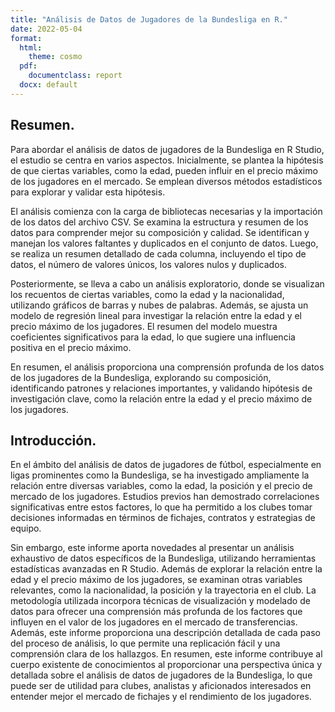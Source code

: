 ```yaml
---
title: "Análisis de Datos de Jugadores de la Bundesliga en R."
date: 2022-05-04
format:
  html:
    theme: cosmo
  pdf:
    documentclass: report
  docx: default
---
```


## Resumen.

Para abordar el análisis de datos de jugadores de la Bundesliga en R Studio, el estudio se centra en varios aspectos. Inicialmente, se plantea la hipótesis de que ciertas variables, como la edad, pueden influir en el precio máximo de los jugadores en el mercado. Se emplean diversos métodos estadísticos para explorar y validar esta hipótesis.

El análisis comienza con la carga de bibliotecas necesarias y la importación de los datos del archivo CSV. Se examina la estructura y resumen de los datos para comprender mejor su composición y calidad. Se identifican y manejan los valores faltantes y duplicados en el conjunto de datos. Luego, se realiza un resumen detallado de cada columna, incluyendo el tipo de datos, el número de valores únicos, los valores nulos y duplicados.

Posteriormente, se lleva a cabo un análisis exploratorio, donde se visualizan los recuentos de ciertas variables, como la edad y la nacionalidad, utilizando gráficos de barras y nubes de palabras. Además, se ajusta un modelo de regresión lineal para investigar la relación entre la edad y el precio máximo de los jugadores. El resumen del modelo muestra coeficientes significativos para la edad, lo que sugiere una influencia positiva en el precio máximo.

En resumen, el análisis proporciona una comprensión profunda de los datos de los jugadores de la Bundesliga, explorando su composición, identificando patrones y relaciones importantes, y validando hipótesis de investigación clave, como la relación entre la edad y el precio máximo de los jugadores.

## Introducción.

En el ámbito del análisis de datos de jugadores de fútbol, especialmente en ligas prominentes como la Bundesliga, se ha investigado ampliamente la relación entre diversas variables, como la edad, la posición y el precio de mercado de los jugadores. Estudios previos han demostrado correlaciones significativas entre estos factores, lo que ha permitido a los clubes tomar decisiones informadas en términos de fichajes, contratos y estrategias de equipo.

Sin embargo, este informe aporta novedades al presentar un análisis exhaustivo de datos específicos de la Bundesliga, utilizando herramientas estadísticas avanzadas en R Studio. Además de explorar la relación entre la edad y el precio máximo de los jugadores, se examinan otras variables relevantes, como la nacionalidad, la posición y la trayectoria en el club. La metodología utilizada incorpora técnicas de visualización y modelado de datos para ofrecer una comprensión más profunda de los factores que influyen en el valor de los jugadores en el mercado de transferencias. Además, este informe proporciona una descripción detallada de cada paso del proceso de análisis, lo que permite una replicación fácil y una comprensión clara de los hallazgos. En resumen, este informe contribuye al cuerpo existente de conocimientos al proporcionar una perspectiva única y detallada sobre el análisis de datos de jugadores de la Bundesliga, lo que puede ser de utilidad para clubes, analistas y aficionados interesados en entender mejor el mercado de fichajes y el rendimiento de los jugadores.


